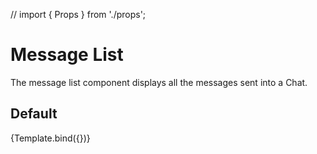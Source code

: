 
// import { Props } from './props';

<Meta title="ChatFeed/MessageList" component={MessageList} />


# Message List

The message list component displays all the messages sent into a Chat.

## Default

<Story name="Default" args={{}}>
  {Template.bind({})}
</Story>

<ArgsTable story="Default" />

